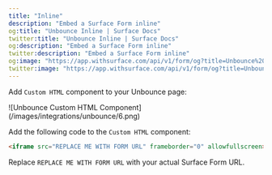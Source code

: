 ```yaml
---
title: "Inline"
description: "Embed a Surface Form inline"
og:title: "Unbounce Inline | Surface Docs"
twitter:title: "Unbounce Inline | Surface Docs"
og:description: "Embed a Surface Form inline"
twitter:description: "Embed a Surface Form inline"
og:image: "https://app.withsurface.com/api/v1/form/og?title=Unbounce%20Inline"
twitter:image: "https://app.withsurface.com/api/v1/form/og?title=Unbounce%20Inline"
---
```


Add `Custom HTML` component to your Unbounce page:
<Frame>
![Unbounce Custom HTML Component](/images/integrations/unbounce/6.png)
</Frame>

Add the following code to the `Custom HTML` component:

```html
<iframe src="REPLACE ME WITH FORM URL" frameborder="0" allowfullscreen></iframe>
```

Replace `REPLACE ME WITH FORM URL` with your actual Surface Form URL.